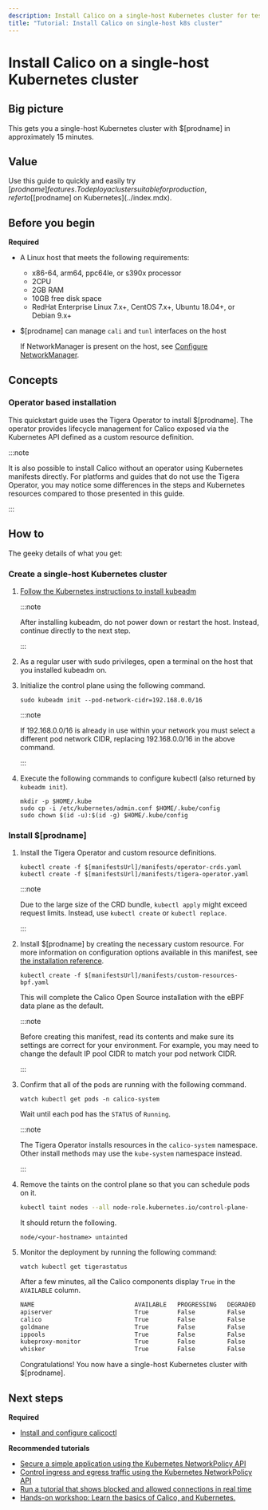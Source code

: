 ```yaml
---
description: Install Calico on a single-host Kubernetes cluster for testing or development in under 15 minutes.
title: "Tutorial: Install Calico on single-host k8s cluster"
---
```


# Install Calico on a single-host Kubernetes cluster

## Big picture

This gets you a single-host Kubernetes cluster with $[prodname] in approximately 15 minutes.

## Value

Use this guide to quickly and easily try $[prodname] features. To deploy a cluster suitable for production, refer to [$[prodname] on Kubernetes](../index.mdx).

## Before you begin

**Required**

- A Linux host that meets the following requirements:

  - x86-64, arm64, ppc64le, or s390x processor
  - 2CPU
  - 2GB RAM
  - 10GB free disk space
  - RedHat Enterprise Linux 7.x+, CentOS 7.x+, Ubuntu 18.04+, or Debian 9.x+

- $[prodname] can manage `cali` and `tunl` interfaces on the host

  If NetworkManager is present on the host, see [Configure NetworkManager](../../operations/troubleshoot/troubleshooting.mdx#configure-networkmanager).

## Concepts

### Operator based installation

This quickstart guide uses the Tigera Operator to install $[prodname]. The operator provides lifecycle management for Calico
exposed via the Kubernetes API defined as a custom resource definition.

:::note

It is also possible to install Calico without an operator using Kubernetes manifests directly.
For platforms and guides that do not use the Tigera Operator, you may notice some differences in the steps and Kubernetes
resources compared to those presented in this guide.

:::

## How to

The geeky details of what you get:

<GeekDetails
  prodname='$[prodname]'
  details='Policy:Calico,IPAM:Calico,CNI:Calico,Overlay:VXLAN,Routing:Calico,Datastore:kubernetes'
/>

### Create a single-host Kubernetes cluster

1. [Follow the Kubernetes instructions to install kubeadm](https://kubernetes.io/docs/setup/production-environment/tools/kubeadm/install-kubeadm/)

   :::note

   After installing kubeadm, do not power down or restart
   the host. Instead, continue directly to the next step.

   :::

1. As a regular user with sudo privileges, open a terminal on the host that you installed kubeadm on.

1. Initialize the control plane using the following command.

   ```
   sudo kubeadm init --pod-network-cidr=192.168.0.0/16
   ```

   :::note

   If 192.168.0.0/16 is already in use within your network you must select a different pod network
   CIDR, replacing 192.168.0.0/16 in the above command.

   :::

1. Execute the following commands to configure kubectl (also returned by `kubeadm init`).

   ```
   mkdir -p $HOME/.kube
   sudo cp -i /etc/kubernetes/admin.conf $HOME/.kube/config
   sudo chown $(id -u):$(id -g) $HOME/.kube/config
   ```

### Install $[prodname]

1. Install the Tigera Operator and custom resource definitions.

   ```
   kubectl create -f $[manifestsUrl]/manifests/operator-crds.yaml
   kubectl create -f $[manifestsUrl]/manifests/tigera-operator.yaml
   ```

   :::note

   Due to the large size of the CRD bundle, `kubectl apply` might exceed request limits. Instead, use `kubectl create` or `kubectl replace`.

   :::

1. Install $[prodname] by creating the necessary custom resource. For more information on configuration options available in this manifest, see [the installation reference](../../reference/installation/api.mdx).

   ```
   kubectl create -f $[manifestsUrl]/manifests/custom-resources-bpf.yaml
   ```

   This will complete the Calico Open Source installation with the eBPF data plane as the default.

   :::note

   Before creating this manifest, read its contents and make sure its settings are correct for your environment. For example,
   you may need to change the default IP pool CIDR to match your pod network CIDR.

   :::

1. Confirm that all of the pods are running with the following command.

   ```
   watch kubectl get pods -n calico-system
   ```

   Wait until each pod has the `STATUS` of `Running`.

   :::note

   The Tigera Operator installs resources in the `calico-system` namespace. Other install methods may use
   the `kube-system` namespace instead.

   :::

1. Remove the taints on the control plane so that you can schedule pods on it.

   ```bash
   kubectl taint nodes --all node-role.kubernetes.io/control-plane-
   ```

   It should return the following.

   ```
   node/<your-hostname> untainted
   ```

3. Monitor the deployment by running the following command:

   ```shell
   watch kubectl get tigerastatus
   ```

   After a few minutes, all the Calico components display `True` in the `AVAILABLE` column.

   ```bash title="Expected output"
   NAME                            AVAILABLE   PROGRESSING   DEGRADED   SINCE
   apiserver                       True        False         False      4m9s
   calico                          True        False         False      3m29s
   goldmane                        True        False         False      3m39s
   ippools                         True        False         False      6m4s
   kubeproxy-monitor               True        False         False      6m15s
   whisker                         True        False         False      3m19s
   ```

   Congratulations! You now have a single-host Kubernetes cluster with $[prodname].

## Next steps

**Required**

- [Install and configure calicoctl](../../operations/calicoctl/install.mdx)

**Recommended tutorials**

- [Secure a simple application using the Kubernetes NetworkPolicy API](../../network-policy/get-started/kubernetes-policy/kubernetes-policy-basic.mdx)
- [Control ingress and egress traffic using the Kubernetes NetworkPolicy API](../../network-policy/get-started/kubernetes-policy/kubernetes-policy-advanced.mdx)
- [Run a tutorial that shows blocked and allowed connections in real time](../../network-policy/get-started/kubernetes-policy/kubernetes-demo.mdx)
- [Hands-on workshop: Learn the basics of Calico, and Kubernetes.](https://www.tigera.io/tutorials/?_sf_s=Calico%20Basics)
